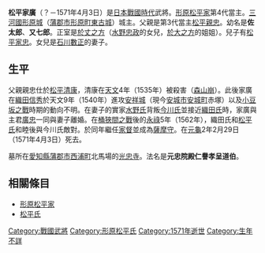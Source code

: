 {{about|[[形原松平家|形原松平家]]當主的家廣|[[櫻井松平家|櫻井松平家]]當主的家廣|松平家廣 (櫻井松平家)}}
{{japanese|japanese=松平 家広|kana=まつだいら いえひろ|romaji=Matsudaira Iehiro|舊寫=松平 家廣}}
'''松平家廣'''（？－1571年4月3日）是[[日本戰國時代|日本戰國時代]]武將。[[形原松平家|形原松平家]]第4代當主。[[三河國|三河國]][[形原城|形原城]]（[[蒲郡市|蒲郡市]][[形原町|形原町]][[東古城|東古城]]）城主。父親是第3代當主[[松平親忠_(形原松平家)|松平親忠]]。幼名是'''佐太郎'''、'''又七郎'''。正室是[[於丈之方|於丈之方]]（[[水野忠政|水野忠政]]的女兒，[[於大之方|於大之方]]的姐姐）。兒子有[[松平家忠|松平家忠]]。女兒是[[石川數正|石川數正]]的妻子。

== 生平 ==
父親親忠仕於[[松平清康|松平清康]]，清康在[[天文_(後奈良天皇)|天文]]4年（1535年）被殺害（[[森山崩|森山崩]]）。此後家廣在[[織田信秀|織田信秀]]於天文9年（1540年）進攻[[安祥城|安祥城]]（現今[[安城市_(日本)|安城市]][[安城町|安城町]]赤塚）以及[[小豆坂之戰|小豆坂之戰]]時期的動向不明。在妻子的實家[[水野氏|水野氏]]背叛[[今川氏|今川氏]]並接近[[織田氏|織田氏]]時，家廣與主君[[松平廣忠|廣忠]]一同與妻子離婚。在[[桶狹間之戰|桶狹間之戰]]後的[[永祿|永祿]]5年（1562年），織田氏和[[松平氏|松平氏]]和睦後與今川氏敵對。於同年繼任[[家督|家督]]並成為[[薩摩守|薩摩守]]。在[[元龜|元龜]]2年2月29日（1571年4月3日）死去。

墓所在[[愛知縣|愛知縣]][[蒲郡市|蒲郡市]][[西浦町|西浦町]]北馬場的[[光忠寺|光忠寺]]。法名是'''元忠院殿仁譽孝呈道伯'''。

== 相關條目 ==
*[[形原松平家|形原松平家]]
*[[松平氏|松平氏]]

{{形原松平家當主|第4代}}

[[Category:戰國武將|Category:戰國武將]]
[[Category:形原松平氏|Category:形原松平氏]]
[[Category:1571年逝世|Category:1571年逝世]]
[[Category:生年不詳|Category:生年不詳]]